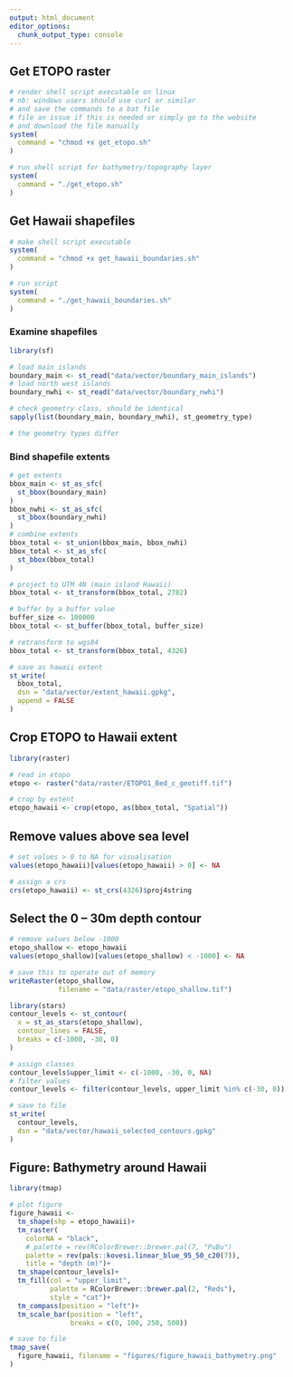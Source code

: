 ```yaml
---
output: html_document
editor_options: 
  chunk_output_type: console
---
```


## Get ETOPO raster

```r
# render shell script executable on linux
# nb: windows users should use curl or similar
# and save the commands to a bat file
# file an issue if this is needed or simply go to the website
# and download the file manually
system(
  command = "chmod +x get_etopo.sh"
)

# run shell script for bathymetry/topography layer
system(
  command = "./get_etopo.sh"
)
```

## Get Hawaii shapefiles

```r
# make shell script executable
system(
  command = "chmod +x get_hawaii_boundaries.sh"
)

# run script
system(
  command = "./get_hawaii_boundaries.sh"
)
```

### Examine shapefiles

```r
library(sf)

# load main islands
boundary_main <- st_read("data/vector/boundary_main_islands")
# load north west islands
boundary_nwhi <- st_read("data/vector/boundary_nwhi")

# check geometry class, should be identical
sapply(list(boundary_main, boundary_nwhi), st_geometry_type)

# the geometry types differ
```

### Bind shapefile extents

```r
# get extents
bbox_main <- st_as_sfc(
  st_bbox(boundary_main)
)
bbox_nwhi <- st_as_sfc(
  st_bbox(boundary_nwhi)
)
# combine extents
bbox_total <- st_union(bbox_main, bbox_nwhi)
bbox_total <- st_as_sfc(
  st_bbox(bbox_total)
)

# project to UTM 4N (main island Hawaii)
bbox_total <- st_transform(bbox_total, 2782)

# buffer by a buffer value
buffer_size <- 100000
bbox_total <- st_buffer(bbox_total, buffer_size)

# retransform to wgs84
bbox_total <- st_transform(bbox_total, 4326)

# save as hawaii extent
st_write(
  bbox_total,
  dsn = "data/vector/extent_hawaii.gpkg", 
  append = FALSE
)
```

## Crop ETOPO to Hawaii extent

```r
library(raster)

# read in etopo
etopo <- raster("data/raster/ETOPO1_Bed_c_geotiff.tif")

# crop by extent
etopo_hawaii <- crop(etopo, as(bbox_total, "Spatial"))
```

## Remove values above sea level

```r
# set values > 0 to NA for visualisation
values(etopo_hawaii)[values(etopo_hawaii) > 0] <- NA

# assign a crs
crs(etopo_hawaii) <- st_crs(4326)$proj4string
```

## Select the 0 -- 30m depth contour

```r
# remove values below -1000
etopo_shallow <- etopo_hawaii
values(etopo_shallow)[values(etopo_shallow) < -1000] <- NA

# save this to operate out of memory
writeRaster(etopo_shallow,
            filename = "data/raster/etopo_shallow.tif")

library(stars)
contour_levels <- st_contour(
  x = st_as_stars(etopo_shallow),
  contour_lines = FALSE,
  breaks = c(-1000, -30, 0)
)

# assign classes
contour_levels$upper_limit <- c(-1000, -30, 0, NA)
# filter values
contour_levels <- filter(contour_levels, upper_limit %in% c(-30, 0))

# save to file
st_write(
  contour_levels,
  dsn = "data/vector/hawaii_selected_contours.gpkg"
)
```

## Figure: Bathymetry around Hawaii

```r
library(tmap)

# plot figure
figure_hawaii <- 
  tm_shape(shp = etopo_hawaii)+
  tm_raster(
    colorNA = "black",
    # palette = rev(RColorBrewer::brewer.pal(7, "PuBu")
    palette = rev(pals::kovesi.linear_blue_95_50_c20(7)),
    title = "depth (m)")+
  tm_shape(contour_levels)+
  tm_fill(col = "upper_limit", 
          palette = RColorBrewer::brewer.pal(2, "Reds"), 
          style = "cat")+
  tm_compass(position = "left")+
  tm_scale_bar(position = "left", 
               breaks = c(0, 100, 250, 500))

# save to file
tmap_save(
  figure_hawaii, filename = "figures/figure_hawaii_bathymetry.png"
)
```

